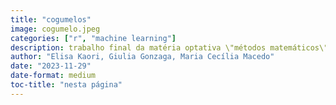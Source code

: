 ```yaml
---
title: "cogumelos"
image: cogumelo.jpeg
categories: ["r", "machine learning"]
description: trabalho final da matéria optativa \"métodos matemáticos\" com enfoque em aprendizado de máquina realizado em grupo
author: "Elisa Kaori, Giulia Gonzaga, Maria Cecília Macedo"
date: "2023-11-29"
date-format: medium
toc-title: "nesta página"
---
```

